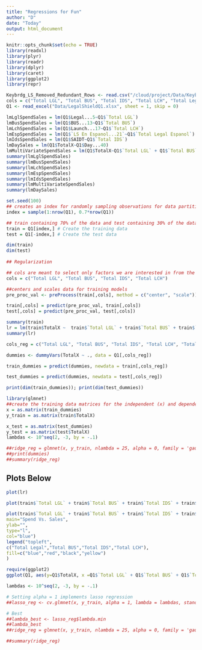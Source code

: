 ```yaml
---
title: "Regressions for Fun"
author: "D"
date: "Today"
output: html_document
---
```


```r
knitr::opts_chunk$set(echo = TRUE)
library(readxl) 
library(plyr)
library(readr)
library(dplyr)
library(caret)
library(ggplot2)
library(repr)
```


```r
Keybrdg_LS_Removed_Redundant_Rows <- read.csv("/cloud/project/Data/Keybrdg_LS_Removed_Redundant_Rows.csv", header=FALSE)
cols = c("Total LGL", "Total BUS", "Total IDS", "Total LCH", "Total Legal Espanol", "TotalX")
Q1 <- read_excel("Data/LegalShieldQ1.xlsx", sheet = 1, skip = 0)
```

```r
lmLglSpendSales = lm(Q1$Legal...5~Q1$`Total LGL`)
lmBusSpendSales = lm(Q1$BUS...13~Q1$`Total BUS`)
lmLchSpendSales = lm(Q1$Launch...17~Q1$`Total LCH`)
lmEspSpendSales = lm(Q1$`LS En Espanol...21`~Q1$`Total Legal Espanol`)
lmIdsSpendSales = lm(Q1$SAIDT~Q1$`Total IDS`)
lmDaySales = lm(Q1$TotalX~Q1$Day...40)
lmMultiVariateSpendSales = lm(Q1$TotalX~Q1$`Total LGL` + Q1$`Total BUS` + Q1$`Total IDS` + Q1$`Total LCH` + Q1$`Total Legal Espanol`)
summary(lmLglSpendSales)
summary(lmBusSpendSales)
summary(lmLchSpendSales)
summary(lmEspSpendSales)
summary(lmIdsSpendSales)
summary(lmMultiVariateSpendSales)
summary(lmDaySales)
```

```r
set.seed(100)
## creates an index for randomly sampling observations for data partitioning
index = sample(1:nrow(Q1), 0.7*nrow(Q1)) 

## train containing 70% of the data and test containing 30% of the data
train = Q1[index,] # Create the training data 
test = Q1[-index,] # Create the test data

dim(train)
dim(test)
 
## Regularization

## cols are meant to select only factors we are interested in from the train/test data
cols = c("Total LGL", "Total BUS", "Total IDS", "Total LCH")

##centers and scales data for training models
pre_proc_val <- preProcess(train[,cols], method = c("center", "scale"))

train[,cols] = predict(pre_proc_val, train[,cols])
test[,cols] = predict(pre_proc_val, test[,cols])

summary(train)
lr = lm(train$TotalX ~  train$`Total LGL` + train$`Total BUS` + train$`Total IDS` + train$`Total LCH` + train$`Total Legal Espanol`)
summary(lr)

cols_reg = c("Total LGL", "Total BUS", "Total IDS", "Total LCH", "Total Legal Espanol", "TotalX")

dummies <- dummyVars(TotalX ~ ., data = Q1[,cols_reg])

train_dummies = predict(dummies, newdata = train[,cols_reg])

test_dummies = predict(dummies, newdata = test[,cols_reg])

print(dim(train_dummies)); print(dim(test_dummies))

library(glmnet)
##create the training data matrices for the independent (x) and dependent variables (y).
x = as.matrix(train_dummies)
y_train = as.matrix(train$TotalX)

x_test = as.matrix(test_dummies)
y_test = as.matrix(test$TotalX)
lambdas <- 10^seq(2, -3, by = -.1)
```
```r
##ridge_reg = glmnet(x, y_train, nlambda = 25, alpha = 0, family = 'gaussian', lambda = lambdas)
##print(dummies)
##summary(ridge_reg)
```

## Plots Below

```r
plot(lr)

plot(train$`Total LGL` + train$`Total BUS` + train$`Total IDS` + train$`Total LCH` + train$`Total Legal Espanol`,train$TotalX )

plot(train$`Total LGL` + train$`Total BUS` + train$`Total IDS` + train$`Total LCH` + train$`Total Legal Espanol`, train$TotalX ,
main="Spend Vs. Sales",
ylab="",
type="l",
col="blue")
legend("topleft",
c("Total Legal","Total BUS","Total IDS","Total LCH"),
fill=c("blue","red","black","yellow")
)
```

```r
require(ggplot2)
ggplot(Q1, aes(y=Q1$TotalX, x =Q1$`Total LGL` + Q1$`Total BUS` + Q1$`Total IDS` + Q1$`Total LCH` + Q1$`Total Legal Espanol`, color = Q1$Day...40, xlab = "Amt. Spent on Advertising", ylab = "Number of Sales"))+geom_point()+geom_smooth(method="lm")+labs(x="Amt. Spent on Advertising ($USD)", y = "Number of Sales", color = "Day of the Week", title = "Spend Vs. Sales")
```


``` r
lambdas <- 10^seq(2, -3, by = -.1)

# Setting alpha = 1 implements lasso regression
##lasso_reg <- cv.glmnet(x, y_train, alpha = 1, lambda = lambdas, standardize = TRUE, nfolds = 5)

# Best 
##lambda_best <- lasso_reg$lambda.min 
##lambda_best
##ridge_reg = glmnet(x, y_train, nlambda = 25, alpha = 0, family = 'gaussian', lambda = lambdas)

##summary(ridge_reg)
```

